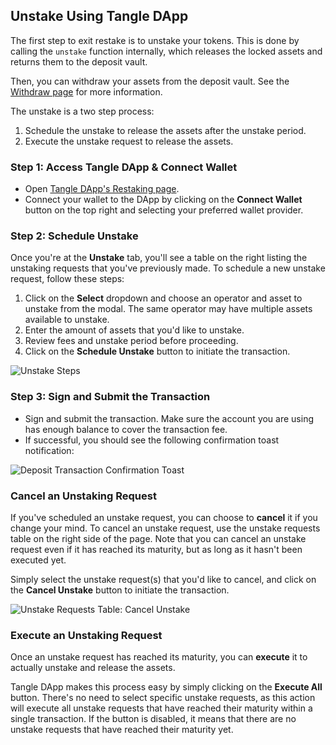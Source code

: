 ## Unstake Using Tangle DApp

The first step to exit restake is to unstake your tokens. This is done by calling the `unstake` function internally, which releases the locked assets and returns them to the deposit vault.

Then, you can withdraw your assets from the deposit vault. See the [Withdraw page](./withdraw.mdx) for more information.

The unstake is a two step process:

1. Schedule the unstake to release the assets after the unstake period.
2. Execute the unstake request to release the assets.

### Step 1: Access Tangle DApp & Connect Wallet

- Open [Tangle DApp's Restaking page](https://app.tangle.tools/restake/unstake).
- Connect your wallet to the DApp by clicking on the **Connect Wallet** button on the top right and selecting your preferred wallet provider.

### Step 2: Schedule Unstake

Once you're at the **Unstake** tab, you'll see a table on the right listing the unstaking requests that you've previously made. To schedule a new unstake request, follow these steps:

1. Click on the **Select** dropdown and choose an operator and asset to unstake from the modal. The same operator may have multiple assets available to unstake.
2. Enter the amount of assets that you'd like to unstake.
3. Review fees and unstake period before proceeding.
4. Click on the **Schedule Unstake** button to initiate the transaction.

![Unstake Steps](/images/restake/unstake/steps.png)

### Step 3: Sign and Submit the Transaction

- Sign and submit the transaction. Make sure the account you are using has enough balance to cover the transaction fee.
- If successful, you should see the following confirmation toast notification:

![Deposit Transaction Confirmation Toast](/images/restake/unstake/unstake-tx-confirmation.png)

### Cancel an Unstaking Request

If you've scheduled an unstake request, you can choose to **cancel** it if you change your mind. To cancel an unstake request, use the unstake requests table on the right side of the page. Note that you can cancel an unstake request even if it has reached its maturity, but as long as it hasn't been executed yet.

Simply select the unstake request(s) that you'd like to cancel, and click on the **Cancel Unstake** button to initiate the transaction.

![Unstake Requests Table: Cancel Unstake](/images/restake/unstake/cancel-unstake.png)

### Execute an Unstaking Request

Once an unstake request has reached its maturity, you can **execute** it to actually unstake and release the assets.

Tangle DApp makes this process easy by simply clicking on the **Execute All** button. There's no need to select specific unstake requests, as this action will execute all unstake requests that have reached their maturity within a single transaction. If the button is disabled, it means that there are no unstake requests that have reached their maturity yet.
